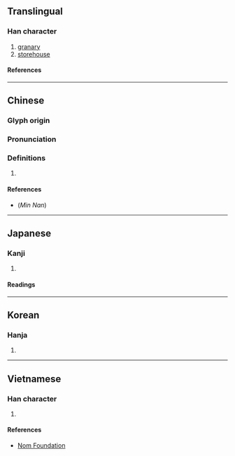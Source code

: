{{character info}}
==Translingual==

===Han character===
{{Han char|rn=53|rad=广|as=09|sn=12|four=00237|canj=IHXO|ids=⿸广臾}}

# [[granary]]
# [[storehouse]]

====References====
{{Han ref|kx=0348.140|dkj=09398|dj=0659.040|hdz=20888.090|uh=5EBE}}

----

==Chinese==
{{zh-forms}}

===Glyph origin===
{{Han etym}}

===Pronunciation===
{{zh-pron
|m=yǔ
|c=jyu5,jyu4
|h=pfs=
|md=
|mn=jú/lú
|w=
|mc=y
|oc=y
|cat=n
}}

===Definitions===
{{zh-hanzi}}

# {{rfdef|zh}}

====References====
* (''Min Nan'') {{thcwd|41162}}

----

==Japanese==

===Kanji===
{{ja-kanji|grade=|rs=广09}}

# {{rfdef|ja|sort=广09}}

====Readings====
{{ja-readings
|on=ゆ
|kun=くら
}}

----

==Korean==

===Hanja===
{{ko-hanja|유}}

# {{rfdef|ko|sort=广09}}

----

==Vietnamese==

===Han character===
{{vi-readings|rs=广09|reading=dũ}}

# {{rfdef|vi|sort=广09}}

====References====
* [http://nomfoundation.org/common/nom_details.php?codepoint=5ebe Nom Foundation]